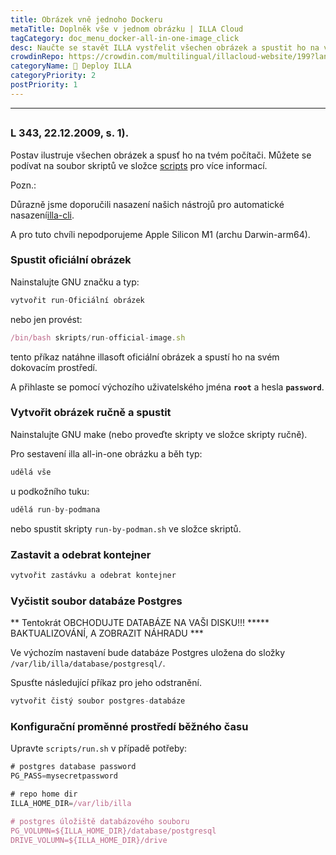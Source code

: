```yaml
---
title: Obrázek vně jednoho Dockeru
metaTitle: Doplněk vše v jednom obrázku | ILLA Cloud
tagCategory: doc_menu_docker-all-in-one-image_click
desc: Naučte se stavět ILLA vystřelit všechen obrázek a spustit ho na vašem počítači.
crowdinRepo: https://crowdin.com/multilingual/illacloud-website/199?languages=cs&filter=basic&value=0
categoryName: 👷 Deploy ILLA
categoryPriority: 2
postPriority: 1
---
```


* * *

## <h2 hidden>Docker vně jednoho obrázku</h2>

### L 343, 22.12.2009, s. 1).

Postav ilustruje všechen obrázek a spusť ho na tvém počítači. Můžete se podívat na soubor skriptů ve složce [scripts](https://github.com/illacloud/deploy-illa-manually/blob/main/docker/scripts) pro více informací.

Pozn.:

Důrazně jsme doporučili nasazení našich nástrojů pro automatické nasazení[illa-cli](https://github.com/illacloud/illa).

A pro tuto chvíli nepodporujeme Apple Silicon M1 (archu Darwin-arm64).

### Spustit oficiální obrázek

Nainstalujte GNU značku a typ:

```jsx
vytvořit run-Oficiální obrázek
```

nebo jen provést:

```jsx
/bin/bash skripts/run-official-image.sh
```

tento příkaz natáhne illasoft oficiální obrázek a spustí ho na svém dokovacím prostředí.

A přihlaste se pomocí výchozího uživatelského jména **`root`** a hesla **`password`**.

### Vytvořit obrázek ručně a spustit

Nainstalujte GNU make (nebo proveďte skripty ve složce skripty ručně).

Pro sestavení illa all-in-one obrázku a běh typ:

```jsx
udělá vše
```

u podkožního tuku:

```jsx
udělá run-by-podmana
```

nebo spustit skripty `run-by-podman.sh` ve složce skriptů.

### Zastavit a odebrat kontejner

```jsx
vytvořit zastávku a odebrat kontejner
```

### Vyčistit soubor databáze Postgres

** Tentokrát OBCHODUJTE DATABÁZE NA VAŠI DISKU!!! \*\*\*** BAKTUALIZOVÁNÍ, A ZOBRAZIT NÁHRADU \*\*\*

Ve výchozím nastavení bude databáze Postgres uložena do složky `/var/lib/illa/database/postgresql/`.

Spusťte následující příkaz pro jeho odstranění.

```jsx
vytvořit čistý soubor postgres-databáze
```

### Konfigurační proměnné prostředí běžného času

Upravte `scripts/run.sh` v případě potřeby:

```jsx
# postgres database password
PG_PASS=mysecretpassword

# repo home dir
ILLA_HOME_DIR=/var/lib/illa

# postgres úložiště databázového souboru
PG_VOLUMN=${ILLA_HOME_DIR}/database/postgresql
DRIVE_VOLUMN=${ILLA_HOME_DIR}/drive
```
